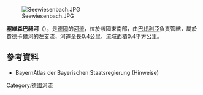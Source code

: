 {{Coord|50|2|18.54|N|9|12|59.21|E|display=title}}

[[Image:Seewiesenbach.JPG|right]]

'''塞維森巴赫河'''（{{lang-de|Seewiesenbach}}），是[[德國|德國]]的[[河流|河流]]，位於該國東南部，由[[巴伐利亞|巴伐利亞]]負責管轄，屬於[[費德卡爾河|費德卡爾河]]的左支流，河道全長0.4公里，流域面積0.4平方公里。

==參考資料==
* BayernAtlas der Bayerischen Staatsregierung (Hinweise)

{{Germany-geo-stub}}
[[Category:德國河流|Category:德國河流]]